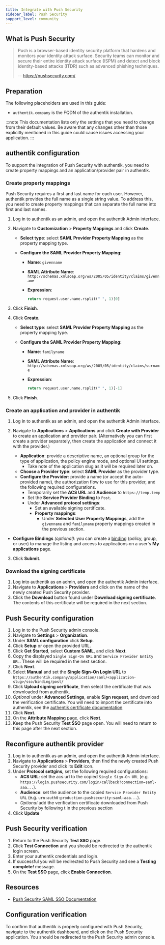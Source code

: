 ```yaml
---
title: Integrate with Push Security
sidebar_label: Push Security
support_level: community
---
```


## What is Push Security

> Push is a browser-based identity security platform that hardens and monitors your identity attack surface. Security teams can monitor and secure their entire identity attack surface (ISPM) and detect and block identity-based attacks (ITDR) such as advanced phishing techniques.
>
> -- https://pushsecurity.com/

## Preparation

The following placeholders are used in this guide:

- `authentik.company` is the FQDN of the authentik installation.

:::note
This documentation lists only the settings that you need to change from their default values. Be aware that any changes other than those explicitly mentioned in this guide could cause issues accessing your application.
:::

## authentik configuration

To support the integration of Push Security with authentik, you need to create property mappings and an application/provider pair in authentik.

### Create property mappings

Push Security requires a first and last name for each user. However, authentik provides the full name as a single string value. To address this, you need to create property mappings that can separate the full name into first and last names.

1. Log in to authentik as an admin, and open the authentik Admin interface.
2. Navigate to **Customization** > **Property Mappings** and click **Create**.

    - **Select type**: select **SAML Provider Property Mapping** as the property mapping type.
    - **Configure the SAML Provider Property Mapping**:

        - **Name**: `givenname`
        - **SAML Attribute Name**: `http://schemas.xmlsoap.org/ws/2005/05/identity/claims/givenname`
        - **Expression**:

            ```python
            return request.user.name.rsplit(" ", 1)[0]
            ```

3. Click **Finish**.
4. Click **Create**.

    - **Select type**: select **SAML Provider Property Mapping** as the property mapping type.
    - **Configure the SAML Provider Property Mapping**:

        - **Name**: `familyname`
        - **SAML Attribute Name**: `http://schemas.xmlsoap.org/ws/2005/05/identity/claims/surname`
        - **Expression**:

            ```python
            return request.user.name.rsplit(" ", 1)[-1]
            ```

5. Click **Finish**.

### Create an application and provider in authentik

1. Log in to authentik as an admin, and open the authentik Admin interface.
2. Navigate to **Applications** > **Applications** and click **Create with Provider** to create an application and provider pair. (Alternatively you can first create a provider separately, then create the application and connect it with the provider.)

    - **Application**: provide a descriptive name, an optional group for the type of application, the policy engine mode, and optional UI settings.
        - Take note of the application slug as it will be required later on.
    - **Choose a Provider type**: select **SAML Provider** as the provider type.
    - **Configure the Provider**: provide a name (or accept the auto-provided name), the authorization flow to use for this provider, and the following required configurations.
        - Temporarily set the **ACS URL** and **Audience** to `https://temp.temp`
        - Set the **Service Provider Binding** to `Post`.
        - Under **Advanced protocol settings**:
            - Set an available signing certificate.
            - **Property mappings**:
                - Under **Selected User Property Mappings**, add the `givenname` and `familyname` property mappings created in the previous section.

- **Configure Bindings** _(optional)_: you can create a [binding](/docs/add-secure-apps/flows-stages/bindings/) (policy, group, or user) to manage the listing and access to applications on a user's **My applications** page.

3. Click **Submit**.

### Download the signing certificate

1. Log into authentik as an admin, and open the authentik Admin interface.
2. Navigate to **Applications** > **Providers** and click on the name of the newly created Push Security provider.
3. Click the **Download** button found under **Download signing certificate**. The contents of this certificate will be required in the next section.

## Push Security configuration

1. Log in to the Push Security admin console.
2. Navigate to **Settings** > **Organization**.
3. Under **SAML configuration** click **Setup**.
4. Click **Setup** or open the provided URL.
5. Click **Get Started**, select **Custom SAML**, and click **Next**.
6. Copy the displayed `Single Sign-On URL` and `Service Provider Entity URL`. These will be required in the next section.
7. Click **Next**.
8. Select **Manual** and set the **Single Sign-On Login URL** to `https://authentik.company/application/saml/<application-slug>/sso/binding/post/`
9. Click **Upload signing certificate**, then select the certificate that was downloaded from authentik.
10. _Optional_ under **Advanced Settings**, enable **Sign request**, and download the verification certificate. You will need to import the certificate into authentik, see the [authentik certificate documentation](../../../docs/sys-mgmt/certificates#external-certificates)
11. Click **Next**.
12. On the **Attribute Mapping** page, click **Next**.
13. Keep the Push Security **Test SSO** page open. You will need to return to this page after the next section.

## Reconfigure authentik provider

1. Log in to authentik as an admin, and open the authentik Admin interface.
2. Navigate to **Applications** > **Providers**, then find the newly created Push Security provider and click its **Edit** icon.
3. Under **Protocol settgins**, set the following required configurations:
    - **ACS URL**: set the acs url to the copied `Single Sign-On URL` (e.g. `https://login.pushsecurity.com/login/callback?connection=saml-aaa...`).
    - **Audience**: set the audience to the copied `Service Provider Entity URL` (e.g. `urn:auth0:production-pushsecurity:saml-aaa...`).
    - _Optional_ add the verification certificate downloaded from Push Security by following t in the previous section
4. Click **Update**

## Push Security verification

1. Return to the Push Security **Test SSO** page.
2. Click **Test Connection** and you should be redirected to the authentik login screen.
3. Enter your authentik credentials and login.
4. If successful you will be redirected to Push Security and see a **Testing complete!** message.
5. On the **Test SSO** page, click **Enable Connection**.

## Resources

- [Push Security SAML SSO Documentation](https://pushsecurity.com/help/10123#start)

## Configuration verification

To confirm that authentik is properly configured with Push Security, navigate to the authentik dashboard, and click on the Push Security application. You should be redirected to the Push Security admin console.

